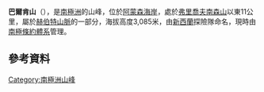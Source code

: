{{coord|85|22|S|166|12|W|display=title}}

'''巴爾肯山'''（{{lang-en|Mount Balchen}}），是[[南極洲|南極洲]]的山峰，位於[[阿蒙森海岸|阿蒙森海岸]]，處於[[弗里喬夫南森山|弗里喬夫南森山]]以東11公里，屬於[[赫伯特山脈|赫伯特山脈]]的一部分，海拔高度3,085米，由[[新西蘭|新西蘭]]探險隊命名，現時由[[南極條約體系|南極條約體系]]管理。

==參考資料==
{{usgs-gazetteer}}

{{Antarctica-geo-stub}}
[[Category:南極洲山峰|Category:南極洲山峰]]